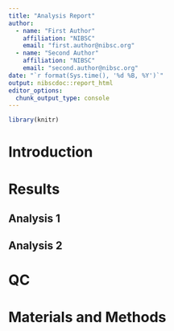 ```yaml
---
title: "Analysis Report"
author: 
  - name: "First Author"
    affiliation: "NIBSC"
    email: "first.author@nibsc.org"
  - name: "Second Author"
    affiliation: "NIBSC"
    email: "second.author@nibsc.org"
date: "`r format(Sys.time(), '%d %B, %Y')`"
output: nibscdoc::report_html
editor_options:
  chunk_output_type: console
---
```



```r
library(knitr)
```

# Introduction



# Results

## Analysis 1

## Analysis 2

# QC

# Materials and Methods
